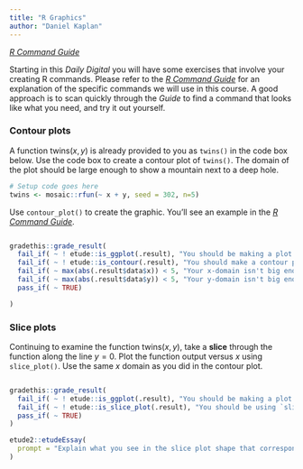 ```yaml
---
title: "R Graphics"
author: "Daniel Kaplan"
---
```


<a href="https://maa-statprep.shinyapps.io/141Z-R_command_guide" target="_blank">*R Command Guide*</a>


Starting in this *Daily Digital* you will have some exercises that involve your creating R commands. Please refer to the <a href="https://maa-statprep.shinyapps.io/141Z-R_command_guide" target="_blank">*R Command Guide*</a> for an explanation of the specific commands we will use in this course. A good approach is to scan quickly through  the *Guide* to find a command that looks like what you need, and try it out yourself.


### Contour plots

A function $\mbox{twins}(x,y)$ is already provided to you as `twins()` in the code box below. Use the code box to create a contour plot of `twins()`.  The domain of the plot should be large enough to show a mountain next to  a deep hole.


```r
# Setup code goes here
twins <- mosaic::rfun(~ x + y, seed = 302, n=5)
```

Use `contour_plot()` to create the graphic. You'll see an example in the <a href="https://maa-statprep.shinyapps.io/141Z-R_command_guide" target="_blank">*R Command Guide*</a>.


```r

```


```r
gradethis::grade_result(
  fail_if( ~ ! etude::is_ggplot(.result), "You should be making a plot."),
  fail_if( ~ ! etude::is_contour(.result), "You should make a contour plot."),
  fail_if( ~ max(abs(.result$data$x)) < 5, "Your x-domain isn't big enough"),
  fail_if( ~ max(abs(.result$data$y)) < 5, "Your y-domain isn't big enough"),
  pass_if( ~ TRUE)

)
```

### Slice plots

Continuing to examine the function $\mbox{twins}(x,y)$, take a **slice** through the function along the line $y=0$. Plot the function output versus $x$ using `slice_plot()`. Use the same $x$ domain as you did in  the contour plot.

```r

```


```r
gradethis::grade_result(
  fail_if( ~ ! etude::is_ggplot(.result), "You should be making a plot."),
  fail_if( ~ ! etude::is_slice_plot(.result), "You should be using `slice_plot()`."),
  pass_if( ~ TRUE)
)
```

```r
etude2::etudeEssay(
  prompt = "Explain what you see in the slice plot shape that corresponds to what the contour plot has to say along the slice $y=0$."
)
```
